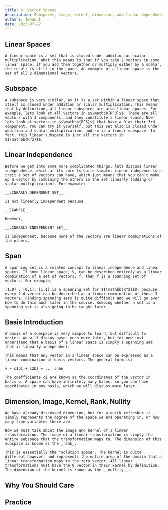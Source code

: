 ```yaml
---
title: 6. Vector Spaces
description: Subspaces, image, kernel, dimension, and linear dependence.
authors: [Bhanu]
date: 2023-07-22
---
```


## Linear Spaces
    A linear space is a set that is closed under addition or scalar multiplication. What this means is that if you take 2 vectors in some linear space, if you add them together or multiply either by a scalar, the result is still in the space. An example of a linear space is the set of all 2 dimensional vectors. 

## Subspace
    A subspace is very similar, as it is a set within a linear space that itself is closed under addition or scalar multiplication. This means that by definition, all linear subspaces are also linear spaces. For example, lets look at all vectors in $$\mathbb{R^3}$$. These are all vectors with 3 components, and they constitute a linear space. Now lets look at vectors in $$\mathbb{R^3}$$ that have a 0 as their 3rd component. You can try it yourself, but this set also is closed under addition and scalar multiplication, and so is a linear subspace. In fact, this linear subspace is just all the vectors in $$\mathbb{R^2}$$.
    
## Linear Independence

    Before we get into some more complicated things, lets discuss linear independence, which at its core is quite simple. Linear indepence is a trait a set of vectors can have, which just means that you can't make up a vector by combining the others in the set linearly (adding or scalar multiplication). For example:

    __LINEARLY DEPENDENT SET__

    is not linearly independent because

    __EXAMPLE__.

    However,

    __LINEARLY INDEPENDENT SET__

    is independent, because none of the vectors are linear combinations of the others.

## Span

    A spanning set is a related concept to linear independence and linear spaces. If some linear space, V, can be described entirely as a linear combination of a set of vectors, f, then f is a spanning set of vectors. For example,

    [1,0] , [0,1], [1,1] is a spanning set for $$\mathbb{R^2}$$, because every 2-d vector can be described as a linear combination of these 3 vectors. Finding spanning sets is quite difficult and we will go over how to do this much later in the course. Knwoing whether a set is a spanning set is also going to be taught later.

## Basis Introduction

    A basis of a subspace is very simple to learn, but difficult to master. We will discus bases much more later, but for now just understand that a basis of a linear space is simply a spanning set that is linearly independent.

    This means that any vector in a linear space can be expressed as a linear combination of basis vectors. The general form is:

    v = c1b1 + c2b2 + ... cnbn

    The coefficients ci are known as the coordinates of the vector in basis b. A space can have infinitely many bases, so you can have coordinates in any basis, which we will discuss more later.


## Dimension, Image, Kernel, Rank, Nullity
    We have already discussed dimension, but for a quick refresher it simply represents the degree of the space we are operating in, or how many free variables there are.

    Now we must talk about the image and kernel of a linear transformation. The image of a linear transformation is simply the entire subspace that the transformation maps to. The dimension of this subspace is known as the _rank_.

    This is essentially the "solution space". The kernel is quite different however, and represents the entire area of the domain that a linear transformation maps to the zero vector. All linear transformations must have the 0 vector in their kernel by definition. The dimension of the kernel is known as the __nullity__.

## Why You Should Care

## Practice
